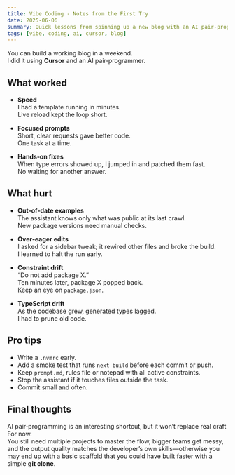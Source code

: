 ```yaml
---
title: Vibe Coding ‑ Notes from the First Try
date: 2025-06-06
summary: Quick lessons from spinning up a new blog with an AI pair‑programmer and Cursor.
tags: [vibe, coding, ai, cursor, blog]
---
```


You can build a working blog in a weekend.  
I did it using **Cursor** and an AI pair‑programmer.

## What worked

- **Speed**  
  I had a template running in minutes.  
  Live reload kept the loop short.

- **Focused prompts**  
  Short, clear requests gave better code.  
  One task at a time.

- **Hands‑on fixes**  
  When type errors showed up, I jumped in and patched them fast.  
  No waiting for another answer.

## What hurt

- **Out‑of‑date examples**  
  The assistant knows only what was public at its last crawl.  
  New package versions need manual checks.

- **Over‑eager edits**  
  I asked for a sidebar tweak; it rewired other files and broke the build.  
  I learned to halt the run early.

- **Constraint drift**  
  “Do not add package X.”  
  Ten minutes later, package X popped back.  
  Keep an eye on `package.json`.

- **TypeScript drift**  
  As the codebase grew, generated types lagged.  
  I had to prune old code.

## Pro tips

- Write a `.nvmrc` early.  
- Add a smoke test that runs `next build` before each commit or push.  
- Keep `prompt.md`,  rules file or notepad with all active constraints.  
- Stop the assistant if it touches files outside the task.  
- Commit small and often.


## Final thoughts

AI pair‑programming is an interesting shortcut, but it won’t replace real craft For now.  
You still need multiple projects to master the flow, bigger teams get messy, and the output quality matches the developer’s own skills—otherwise you may end up with a basic scaffold that you could have built faster with a simple **git clone**.

